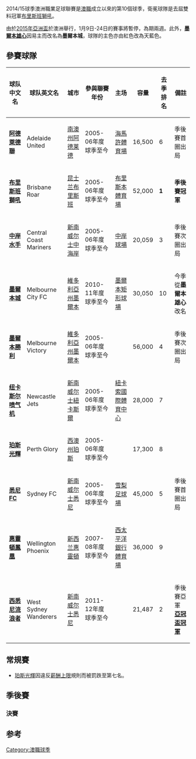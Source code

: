 {{noteTA
|G1=足球
|G2=ALeague
}}
{{Infobox football league season
| image                      = A-League text logo.svg
| competition                = [[A联赛|A联赛]]
| season                     = 2014–15
| winners                    = 
| premiers                   = 
| continentalcup1            = [[2016年亚洲冠军联赛|2016年亚洲冠军联赛]]
| continentalcup1 qualifiers = 
| league topscorer           = 
| highest attendance         = 
| lowest attendance          = 
| average attendance         = 
| prevseason                 = [[2013–14年澳洲職業足球聯賽|2013–14]]
| nextseason                 = [[2015–16年澳洲職業足球聯賽|2015–16]]
}}
2014/15球季澳洲職業足球聯賽是[[澳職|澳職]]成立以來的第10個球季，衛冕球隊是去屆雙料冠軍[[布里斯班獅吼|布里斯班獅吼]]。

由於[[2015年亞洲盃|2015年亞洲盃]]於澳洲舉行，1月9日-24日的賽事將暫停，為期兩週。此外，'''[[墨爾本雄心|墨爾本雄心]]'''因易主而改名為'''墨爾本城'''，球隊的主色亦由紅色改為天藍色。

==參賽球隊==
{{A-League_2014-2015_map}}
{| width=60% class="wikitable" border="1" style="font-size:90%;"
|- bgcolor="#FF0033"
! 球队中文名 !! 球队英文名 !! 城市 !! 參與聯賽年份 !! 主场 !! 容量 || 去季排名 || 備註
|-
| '''[[阿德萊德聯足球俱樂部|阿德萊德聯]]''' || Adelaide United || [[南澳州|南澳州]][[阿德莱德|阿德莱德]] || 2005-06年度球季至今 || [[海馬許體育場|海馬許體育場]] || 16,500 || 6 || 季後賽首圈出局
|-
| '''[[布里斯班獅吼足球俱樂部|布里斯班獅吼]]''' || Brisbane Roar || [[昆士兰|昆士兰]][[布里斯班|布里斯班]] || 2005-06年度球季至今 || [[布里斯本體育場|布里斯本體育場]] || 52,000 || '''1''' || '''季後賽冠軍'''
|-
| '''[[中岸水手|中岸水手]]''' || Central Coast Mariners || [[新南威尔士|新南威尔士]][[中海岸|中海岸]] || 2005-06年度球季至今 || [[中岸球場|中岸球場]] || 20,059 || 3 || 季後賽次圈出局
|-
| '''[[墨爾本城足球俱樂部|墨爾本城]]''' || Melbourne City FC || [[維多利亞州|維多利亞州]][[墨爾本|墨爾本]] || 2010-11年度球季至今 || [[墨爾本矩形球場|墨爾本矩形球場]] || 30,050 || 10 || 今季從'''墨爾本雄心'''改名
|-
| '''[[墨爾本勝利足球俱樂部|墨爾本勝利]]''' || Melbourne Victory || [[維多利亞州|維多利亞州]][[墨爾本|墨爾本]] || 2005-06年度球季至今 || {{link-en|Docklands Stadium|Docklands Stadium}} || 56,000 || 4 || 季後賽次圈出局
|-
|'''[[纽卡斯尔联喷气机足球俱乐部|纽卡斯尔喷气机]]''' || Newcastle Jets || [[新南威尔士|新南威尔士]][[紐卡斯爾_(新南威爾士)|紐卡斯爾]] || 2005-06年度球季至今 || [[紐卡索國際體育中心|紐卡索國際體育中心]] || 28,000 || 7 ||
|-
| '''[[珀斯光榮足球俱樂部|珀斯光輝]]''' || Perth Glory || [[西澳州|西澳州]][[珀斯|珀斯]] || 2005-06年度球季至今 || {{link-en|Members Equity Stadium|Members Equity Stadium}} || 17,300 || 8 ||
|-
| '''[[悉尼足球俱乐部|悉尼FC]]''' || Sydney FC || [[新南威尔士|新南威尔士]][[悉尼|悉尼]] || 2005-06年度球季至今 || [[雪梨足球場|雪梨足球場]] || 45,000 ||5 ||季後賽首圈出局
|-
| '''[[惠靈頓鳳凰足球俱樂部|惠靈頓鳳凰]]''' || Wellington Phoenix || [[新西兰|新西兰]][[惠靈頓|惠靈頓]] || 2007-08年度球季至今 || [[西太平洋銀行體育場|西太平洋銀行體育場]] || 36,000 ||9 ||
|-
| '''[[西悉尼巡游者足球俱乐部|西悉尼流浪者]]''' || West Sydney Wanderers || [[新南威尔士|新南威尔士]][[悉尼|悉尼]] || 2011-12年度球季至今 || {{link-en|Parramatta Stadium|Parramatta Stadium}} || 21,487 ||2 || 季後賽亞軍<br>'''[[2014年亚足联冠军联赛|亞冠盃冠軍]]'''
|}

==常規賽==
{{Fb cl header navbar|template=no|name=2014–15 A-League table}}
{{Fb cl team|p=1 |t=Melbourne Victory              |w=15|d=8 |l=4 |gf=56|ga=31 |champion=y|bc=#ACE1AF}}
{{Fb cl3 qr |rows=1|competition=<small>[[2016年亞足聯冠軍聯賽|2016年亞冠盃]]小組賽}}
{{Fb cl team|p=2 |t=Sydney FC                      |w=14|d=8 |l=5 |gf=52|ga=35 |bc=#D0F0C0}}
{{Fb cl3 qr |rows=1|competition=<small>[[2016年亞足聯冠軍聯賽|2016年亞冠盃]]附加賽}}
{{Fb cl team|p=3 |t=Adelaide United                |w=14|d=4 |l=9 |gf=47|ga=32 |bc=#FFFFAA}}
{{Fb cl3 qr |rows=4|competition=<small>2014/15澳職季後賽}}
{{Fb cl team|p=4 |t=Wellington Phoenix             |w=14|d=4 |l=9 |gf=45|ga=35 |bc=#FFFFAA}}
{{Fb cl team|p=5 |t=Melbourne City                 |w=9 |d=8 |l=10|gf=36|ga=41 |bc=#FFFFAA}}
{{Fb cl team|p=6 |t=Brisbane Roar                  |w=10|d=4 |l=13|gf=42|ga=43 |bc=#FFFFAA}}
{{Fb cl team|p=7 |t=Perth Glory                    |w=14|d=8 |l=5 |gf=45|ga=35 |bc=grey}}
{{Fb cl team|p=8 |t=Central Coast Mariners         |w=5 |d=8 |l=14|gf=26|ga=50 }}
{{Fb cl team|p=9 |t=Western Sydney Wanderers       |w=4 |d=6 |l=17|gf=29|ga=44 }}
{{Fb cl team|p=10|t=Newcastle Jets                 |w=3 |d=8 |l=16|gf=23|ga=55 }}
{{fb end}}

*[[珀斯光輝|珀斯光輝]]因違反[[薪酬上限|薪酬上限]]規則而被罰跌至第七名。

==季後賽==
{{6TeamBracket-NoSeeds
| RD1= 第一圈
| RD2= 準決賽
| RD3= 決賽

| RD1-team1  = [[惠灵顿凤凰|惠灵顿凤凰]]
| RD1-score1 = 0
| RD1-team2  = '''[[墨尔本城|墨尔本城]]'''
| RD1-score2 = '''2'''

| RD1-team3  = '''[[阿德莱德联|阿德莱德联]]'''
| RD1-score3 = '''2'''
| RD1-team4  = [[布里斯班狮吼|布里斯班狮吼]]
| RD1-score4 = 1

| RD2-team1  = '''[[墨尔本胜利|墨尔本胜利]]'''
| RD2-score1 = '''3'''
| RD2-team2  = [[墨尔本城|墨尔本城]]
| RD2-score2 = 0

| RD2-team3  = '''[[悉尼FC|悉尼FC]]'''
| RD2-score3 = '''4'''
| RD2-team4  = [[阿德莱德联|阿德莱德联]]
| RD2-score4 = 1

| RD3-team1  = '''[[墨尔本胜利|墨尔本胜利]]'''
| RD3-score1 = '''3'''
| RD3-team2  = [[悉尼FC|悉尼FC]]
| RD3-score2 = 0
}}

===決賽===

==参考==
{{reflist}}

{{A League}}

[[Category:澳職球季|Category:澳職球季]]